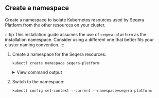 ## Create a namespace

Create a namespace to isolate Kubernetes resources used by Seqera Platform from the other resources on your cluster.

:::tip
This installation guide assumes the use of `seqera-platform` as the installation namespace. Consider using a different one that better fits your cluster naming convention.
:::

1. Create a namespace for the Seqera resources:

    ```
    kubectl create namespace seqera-platform
    ```

    <details>
    <summary>View command output</summary>
    ```
    namespace/seqera-platform created
    ```
    </details>

1. Switch to the namespace:

    ```
    kubectl config set-context --current --namespace=seqera-platform
    ```
